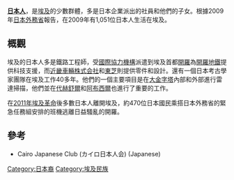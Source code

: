 '''[[日本人|日本人]]'''，是[[埃及|埃及]]的少數群體，多是日本企業派出的社員和他們的子女。根據2009年[[日本外務省|日本外務省]]報告，在2009年有1,051位日本人生活在埃及。

==概觀==
埃及的日本人多是鐵路工程師，受[[國際協力機構|國際協力機構]]派遣到埃及首都[[開羅|開羅]]為[[開羅地鐵|開羅地鐵]]提供科技支援，而[[近畿車輛株式会社|近畿車輛株式会社]]和[[東芝|東芝]]則提供零件和設計。還有一個日本考古學家團隊在埃及工作40多年。他們的一個主要項目是在[[大金字塔|大金字塔]]內部和外部進行雷達掃描，他們並在[[代赫舒爾|代赫舒爾]]和[[阿布西爾|阿布西爾]]也進行了重要的工作。

在[[2011年埃及革命|2011年埃及革命]]後多數日本人離開埃及，約470位日本國民乘搭日本外務省的緊急任務組安排的班機逃離日益騷亂的開羅。
{{日本僑民}}

==參考==
*Cairo Japanese Club (カイロ日本人会) (Japanese)

[[Category:日本裔|Category:日本裔]]
[[Category:埃及民族|Category:埃及民族]]